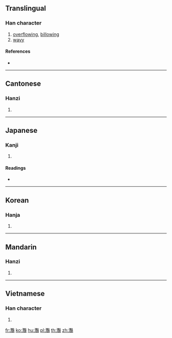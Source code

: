 {{character info/new}}
==Translingual==

===Han character===
{{Han char|rn=85|rad=水|as=28|sn=31|four=34117|canj=EUTT|ids=⿰氵豔}}

# [[overflow]]ing, [[billow]]ing
# [[wavy]]

====References====
* {{Han ref|kx=0664.300|dkj=18846|dj=1073.150|hdz=31799.100|uh=7069|ud=28777|bh=F9D0|bd=63952}}

----

==Cantonese==

===Hanzi===
{{yue-hanzi|jyut=|y=yim6}}

# {{defn|lang=yue|sort=水28}}

----

==Japanese==

===Kanji===
{{ja-kanji|grade=|rs=水28}}

# {{defn|lang=ja|sort=水28}}

====Readings====
* {{ja-readings|on=[[えん]] (en)|kun=[[なみ]] (nami)}}

----

==Korean==

===Hanja===
{{ko-hanja|hangeul=염|eumhun=|rv=yeom|mr=yŏm|y=yem}}

# {{defn|lang=ko|sort=水28}}

----

==Mandarin==

===Hanzi===
{{cmn-hanzi|pin=[[huō]] ([[huo1]]), [[yàn]] ([[yan4]])|wg=huo<sup>1</sup>, yen<sup>4</sup>}}

# {{defn|lang=cmn|sort=水28}}

----

==Vietnamese==

===Han character===
{{vi-hantu|[[liễm]]|rs=水28}}

# {{defn|lang=vi|sort=水28}}

[[fr:灩]]
[[ko:灩]]
[[hu:灩]]
[[pl:灩]]
[[th:灩]]
[[zh:灩]]